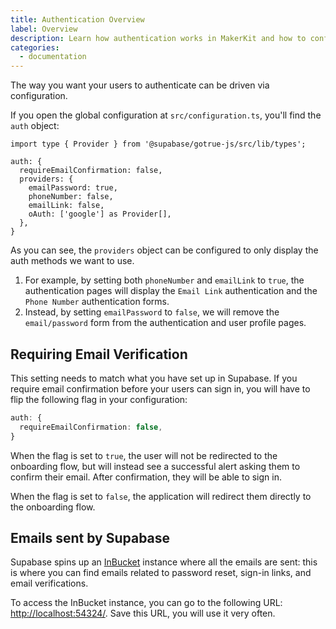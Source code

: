 ```yaml
---
title: Authentication Overview
label: Overview
description: Learn how authentication works in MakerKit and how to configure it.
categories:
  - documentation
---
```


The way you want your users to authenticate can be driven via configuration.

If you open the global configuration at `src/configuration.ts`, you'll find
the `auth` object:

```tsx title="configuration.ts"
import type { Provider } from '@supabase/gotrue-js/src/lib/types';

auth: {
  requireEmailConfirmation: false,
  providers: {
    emailPassword: true,
    phoneNumber: false,
    emailLink: false,
    oAuth: ['google'] as Provider[],
  },
}
```

As you can see, the `providers` object can be configured to only display the
auth methods we want to use.

1. For example, by setting both `phoneNumber` and `emailLink` to `true`, the
authentication pages will display the `Email Link` authentication
and the `Phone Number` authentication forms.
2. Instead, by setting `emailPassword` to `false`, we will remove the
`email/password` form from the authentication and user profile pages.

## Requiring Email Verification

This setting needs to match what you have set up in Supabase. If you require email confirmation before your users can sign in, you will have to flip the following flag in your configuration:

```ts
auth: {
  requireEmailConfirmation: false,
}
```

When the flag is set to `true`, the user will not be redirected to the onboarding flow, but will instead see a successful alert asking them to confirm their email. After confirmation, they will be able to sign in.

When the flag is set to `false`, the application will redirect them directly to the onboarding flow.

## Emails sent by Supabase

Supabase spins up an [InBucket](http://localhost:54324/) instance where all the emails are sent: this is where you can find emails related to password reset, sign-in links, and email verifications.

To access the InBucket instance, you can go to the following URL: [http://localhost:54324/](http://localhost:54324/). Save this URL, you will use it very often.